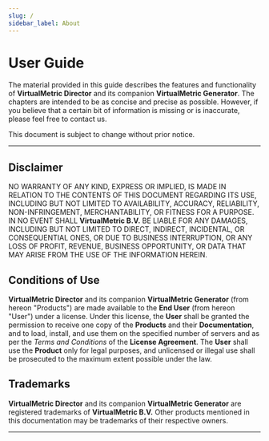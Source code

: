 ```yaml
---
slug: /
sidebar_label: About
---
```


# User Guide

The material provided in this guide describes the features and functionality of **VirtualMetric Director** and its companion **VirtualMetric Generator**. The chapters are intended to be as concise and precise as possible. However, if you believe that a certain bit of information is missing or is inaccurate, please feel free to contact us.

This document is subject to change without prior notice.

---

## Disclaimer

NO WARRANTY OF ANY KIND, EXPRESS OR IMPLIED, IS MADE IN RELATION TO THE CONTENTS OF THIS DOCUMENT REGARDING ITS USE, INCLUDING BUT NOT LIMITED TO AVAILABILITY, ACCURACY, RELIABILITY, NON-INFRINGEMENT, MERCHANTABILITY, OR FITNESS FOR A PURPOSE. IN NO EVENT SHALL **VirtualMetric B.V.** BE LIABLE FOR ANY DAMAGES, INCLUDING BUT NOT LIMITED TO DIRECT, INDIRECT, INCIDENTAL, OR CONSEQUENTIAL ONES, OR DUE TO BUSINESS INTERRUPTION, OR ANY LOSS OF PROFIT, REVENUE, BUSINESS OPPORTUNITY, OR DATA THAT MAY ARISE FROM THE USE OF THE INFORMATION HEREIN.

## Conditions of Use

**VirtualMetric Director** and its companion **VirtualMetric Generator** (from hereon "Products") are made available to the **End User** (from hereon "User") under a license. Under this license, the **User** shall be granted the permission to receive one copy of the **Products** and their **Documentation**, and to load, install, and use them on the specified number of servers and as per the _Terms and Conditions_ of the **License Agreement**. The **User** shall use the **Product** only for legal purposes, and unlicensed or illegal use shall be prosecuted to the maximum extent possible under the law.

## Trademarks

**VirtualMetric Director** and its companion **VirtualMetric Generator** are registered trademarks of **VirtualMetric B.V.** Other products mentioned in this documentation may be trademarks of their respective owners.

---

<FooterCopyright copyright="Copright &copy; 2024 VirtualMetric. All rights reserved."/>
